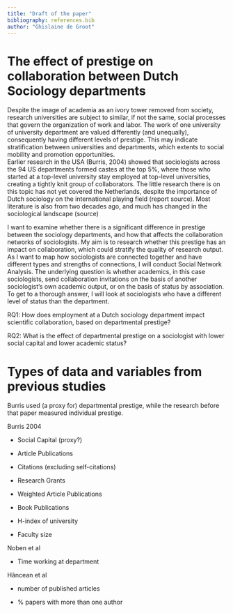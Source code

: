 ```yaml
---
title: "Draft of the paper"
bibliography: references.bib
author: "Ghislaine de Groot"
---
```


# The effect of prestige on collaboration between Dutch Sociology departments

Despite the image of academia as an ivory tower removed from society, research universities are subject to similar, if not the same, social processes that govern the organization of work and labor. The work of one university of university department are valued differently (and unequally), consequently having different levels of prestige. This may indicate stratification between universities and departments, which extents to social mobility and promotion opportunities.    
Earlier research in the USA (Burris, 2004) showed that sociologists across the 94 US departments formed castes at the top 5%, where those who started at a top-level university stay employed at top-level universities, creating a tightly knit group of collaborators. 
The little research there is on this topic has not yet covered the Netherlands, despite the importance of Dutch sociology on the international playing field (report source). Most literature is also from two decades ago, and much has changed in the sociological landscape (source)  

I want to examine whether there is a significant difference in prestige between the sociology departments, and how that affects the collaboration networks of sociologists. My aim is to research whether this prestige has an impact on collaboration, which could stratify the quality of research output. As I want to map how sociologists are connected together and have different types and strengths of connections, I will conduct Social Network Analysis. The underlying question is whether academics, in this case sociologists, send collaboration invitations on the basis of another sociologist's own academic output, or on the basis of status by association. To get to a thorough answer, I will look at sociologists who have a different level of status than the department.    

RQ1: How does employment at a Dutch sociology department impact scientific collaboration, based on departmental prestige?

RQ2: What is the effect of departmental prestige on a sociologist with lower social capital and lower academic status?


# Types of data and variables from previous studies

Burris used (a proxy for) departmental prestige, while the research before that paper measured individual prestige.

Burris 2004

- Social Capital (proxy?)

- Article Publications

- Citations (excluding self-citations)

- Research Grants

- Weighted Article Publications

- Book Publications

- H-index of university

- Faculty size

Noben et al 

- Time working at department


Hâncean et al

- number of published articles

- % papers with more than one author
